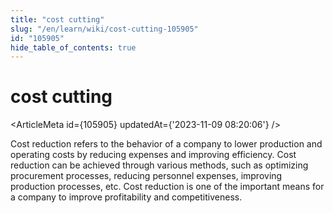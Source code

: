 ```yaml
---
title: "cost cutting"
slug: "/en/learn/wiki/cost-cutting-105905"
id: "105905"
hide_table_of_contents: true
---
```



# cost cutting

<ArticleMeta id={105905} updatedAt={'2023-11-09 08:20:06'} />
<div className='border-solid border-b border-t-0 my-4 border-[var(--ifm-color-gray-300)]' />

Cost reduction refers to the behavior of a company to lower production and operating costs by reducing expenses and improving efficiency. Cost reduction can be achieved through various methods, such as optimizing procurement processes, reducing personnel expenses, improving production processes, etc. Cost reduction is one of the important means for a company to improve profitability and competitiveness.
